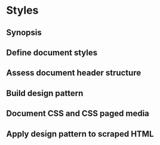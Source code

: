# Styles

## Synopsis

## Define document styles

## Assess document header structure

## Build design pattern

## Document CSS and CSS paged media

## Apply design pattern to scraped HTML